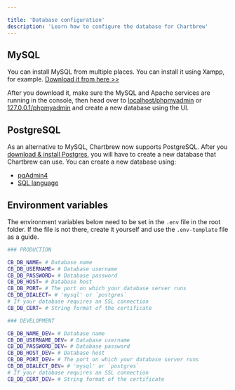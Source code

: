 ```yaml
---

title: 'Database configuration'
description: 'Learn how to configure the database for Chartbrew'
---
```


## MySQL

You can install MySQL from multiple places. You can install it using Xampp, for example. [Download it from here >>](https://www.apachefriends.org/download.html)

After you download it, make sure the MySQL and Apache services are running in the console, then head over to [localhost/phpmyadmin](http://localhost/phpmyadmin) or [127.0.0.1/phpmyadmin](http://127.0.0.1/phpmyadmin) and create a new database using the UI.

## PostgreSQL

As an alternative to MySQL, Chartbrew now supports PostgreSQL. After you [download & install Postgres](https://www.enterprisedb.com/downloads/postgresql), you will have to create a new database that Chartbrew can use. You can create a new database using:

* [pgAdmin4](https://www.pgadmin.org/)
* [SQL language](https://www.postgresql.org/docs/current/sql-createdatabase.html)

## Environment variables

The environment variables below need to be set in the `.env` file in the root folder. If the file is not there, create it yourself and use the `.env-template` file as a guide.

```sh
### PRODUCTION

CB_DB_NAME= # Database name
CB_DB_USERNAME= # Database username
CB_DB_PASSWORD= # Database password
CB_DB_HOST= # Database host
CB_DB_PORT= # The port on which your database server runs
CB_DB_DIALECT= # 'mysql' or `postgres`
# If your database requires an SSL connection
CB_DB_CERT= # String format of the certificate 

### DEVELOPMENT

CB_DB_NAME_DEV= # Database name
CB_DB_USERNAME_DEV= # Database username
CB_DB_PASSWORD_DEV= # Database password
CB_DB_HOST_DEV= # Database host
CB_DB_PORT_DEV= # The port on which your database server runs
CB_DB_DIALECT_DEV= # 'mysql' or `postgres`
# If your database requires an SSL connection
CB_DB_CERT_DEV= # String format of the certificate 
```
